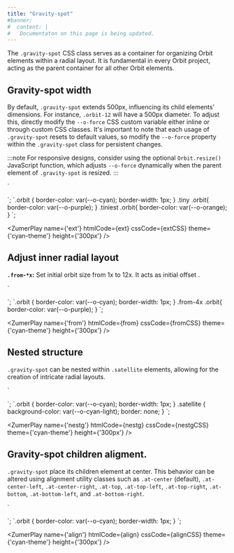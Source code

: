 ```yaml
---
title: "Gravity-spot"
#banner: 
#  content: |
#   Documentaton on this page is being updated.
---
```



The `.gravity-spot` CSS class serves as a container for organizing Orbit elements within a radial layout. It is fundamental in every Orbit project, acting as the parent container for all other Orbit elements.

## Gravity-spot width 

By default, `.gravity-spot` extends 500px, influencing its child elements' dimensions. For instance, `.orbit-12` will have a 500px diameter. To adjust this, directly modify the `--o-force` CSS custom variable either inline or through custom CSS classes. It's important to note that each usage of `.gravity-spot` resets to default values, so modify the `--o-force` property within the `.gravity-spot` class for persistent changes.

:::note
For responsive designs, consider using the optional `Orbit.resize()` JavaScript function, which adjusts `--o-force` dynamically when the parent element of `.gravity-spot` is resized.
:::

`<div class="bigbang">
  <div class="gravity-spot">
    <div class="orbit"></div>
    <div class="orbit"></div>
    <div class="orbit"></div>
  </div>
  <div class="gravity-spot tiny " style="--o-force:200px">
    <div class="orbit"></div>
    <div class="orbit"></div>
    <div class="orbit"></div>
  </div>
  <div class="gravity-spot tiniest" style="--o-force:100px">
   <div class="orbit"></div>
   <div class="orbit"></div>
   <div class="orbit"></div>
  </div>
</div>
`;
`.orbit {
  border-color: var(--o-cyan);
  border-width: 1px;
}
.tiny .orbit{
  border-color: var(--o-purple);
}
.tiniest .orbit{
  border-color: var(--o-orange);
}
`;

<ZumerPlay name={'ext'}   htmlCode={ext} cssCode={extCSS} theme={'cyan-theme'} height={'300px'} />


## Adjust inner radial layout

**`.from-*x`:** Set initial orbit size from 1x to 12x. It acts as initial offset .

`<div class="bigbang">
  <div class="gravity-spot">
    <div class="orbit"></div>
    <div class="orbit"></div>
    <div class="orbit"></div>
  </div>
  <div class="gravity-spot from-4x">
    <div class="orbit"></div>
    <div class="orbit"></div>
    <div class="orbit"></div>
  </div>
</div>
`;
`.orbit {
  border-color: var(--o-cyan);
  border-width: 1px;
}
.from-4x .orbit{
  border-color: var(--o-purple);
}
`;

<ZumerPlay name={'from'}   htmlCode={from} cssCode={fromCSS} theme={'cyan-theme'} height={'300px'} />

## Nested structure 

`.gravity-spot` can be nested within `.satellite` elements, allowing for the creation of intricate radial layouts.

`<div class="bigbang">
  <div class="gravity-spot">
    <div class="orbit"></div>
    <div class="orbit">
      <div class="satellite">
        <div class="gravity-spot"> <!-- Nested example -->
          <div class="orbit"></div>
        </div>
      </div>
    </div>
  </div>
</div>
`;
`.orbit {
  border-color: var(--o-cyan);
  border-width: 1px;
}
.satellite {
  background-color: var(--o-cyan-light);
  border: none;
}
`;

<ZumerPlay name={'nestg'}   htmlCode={nestg} cssCode={nestgCSS} theme={'cyan-theme'} height={'300px'} />


## Gravity-spot children aligment.
`.gravity-spot` place its children element at center. This behavior can be altered using alignment utility classes such as `.at-center` (default), `.at-center-left`, `.at-center-right`, `.at-top`, `.at-top-left`, `.at-top-right`, `.at-bottom`, `.at-bottom-left`, and `.at-bottom-right`.

`<div class="bigbang">
  <div class="gravity-spot at-center" style="--o-force:300px">
    <div class="orbit"></div>
    <div class="orbit"></div>
    <div class="orbit"></div>
    <div class="orbit"></div>
  </div>
  <div class="gravity-spot at-center-left" style="--o-force:300px">
    <div class="orbit"></div>
    <div class="orbit"></div>
    <div class="orbit"></div>
    <div class="orbit"></div>
  </div>
  <div class="gravity-spot at-center-right" style="--o-force:300px">
    <div class="orbit"></div>
    <div class="orbit"></div>
    <div class="orbit"></div>
    <div class="orbit"></div>
  </div>
  <div class="gravity-spot at-bottom" style="--o-force:300px">
    <div class="orbit"></div>
    <div class="orbit"></div>
    <div class="orbit"></div>
    <div class="orbit"></div>
  </div>
  <div class="gravity-spot at-bottom-left" style="--o-force:300px">
    <div class="orbit"></div>
    <div class="orbit"></div>
    <div class="orbit"></div>
    <div class="orbit"></div>
  </div>
  <div class="gravity-spot at-bottom-right" style="--o-force:300px">
    <div class="orbit"></div>
    <div class="orbit"></div>
    <div class="orbit"></div>
    <div class="orbit"></div>
  </div>
    <div class="gravity-spot at-top" style="--o-force:300px">
    <div class="orbit"></div>
    <div class="orbit"></div>
    <div class="orbit"></div>
    <div class="orbit"></div>
  </div>
  <div class="gravity-spot at-top-left" style="--o-force:300px">
    <div class="orbit"></div>
    <div class="orbit"></div>
    <div class="orbit"></div>
    <div class="orbit"></div>
  </div>
  <div class="gravity-spot at-top-right" style="--o-force:300px">
    <div class="orbit"></div>
    <div class="orbit"></div>
    <div class="orbit"></div>
    <div class="orbit"></div>
  </div>
</div>
`;
`.orbit {
  border-color: var(--o-cyan);
  border-width: 1px;
}
`;

<ZumerPlay name={'align'}   htmlCode={align} cssCode={alignCSS} theme={'cyan-theme'} height={'300px'} />

